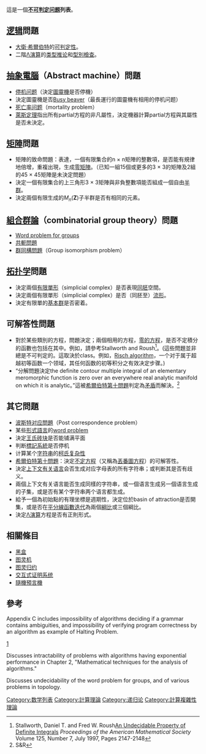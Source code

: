 這是一個'''[[不可判定问题|不可判定问题]]列表'''。

==[[逻辑|逻辑]]問題==
*[[大衛·希爾伯特|大衛·希爾伯特]]的[[可判定性|可判定性]]。
*二階[[Λ演算|Λ演算]]的[[类型推论|类型推论]]和[[類型系統#型別檢查|型別檢查]]。

==[[抽象電腦|抽象電腦]]（Abstract machine）問題==
*[[停机问题|停机问题]]（決定[[圖靈機|圖靈機]]是否停機）
*決定圖靈機是否[[忙碌的海狸|Busy beaver]]（最長運行的圖靈機有相用的停机问题）
*[[死亡率_(遞歸論理論)|死亡率问题]]（mortality problem）
*[[萊斯定理|萊斯定理]]指出所有partial方程的非凡屬性，決定機器計算partial方程與其屬性是否未決定。

==[[矩陣|矩陣]]問題==
*矩陣的致命問題：表達，一個有限集合的n × n矩陣的整數項，是否能有規律地倍增，重複出現，生成[[零矩陣|零矩陣]]。（已知一組15個或更多的3 × 3的矩陣及2組的45 × 45矩陣是未決定問題）
*決定一個有限集合的上三角形3 × 3矩陣與非負整數項能否組成一個自由[[半群|半群]]。
*決定兩個有限生成的''M''<sub>''n''</sub>('''Z''')子半群是否有相同的元素。

==[[組合群論|組合群論]]（combinatorial group theory）問題==
*[[Word_problem_for_groups|Word problem for groups]]
*[[共軛問題|共軛問題]]
*[[群同構問題|群同構問題]]（Group isomorphism problem）

==[[拓扑学|拓扑学]]問題==
*決定兩個[[有限單形|有限單形]]（simplicial complex）是否表現[[同胚|同胚]]空間。
*決定兩個有限單形（simplicial complex）是否（同胚至）[[流形|流形]]。
*決定有限單的[[基本群|基本群]]是否密着。

==可解答性問題==
*對於某些類別的方程，問題決定；兩個相用的方程，[[根_(數學)|零的方程]]，是否不定積分的函數也包括在其中。例如，請參考Stallworth and Roush<ref name="S&R">Stallworth, Daniel T. and Fred W. Roush[http://www.ams.org/proc/1997-125-07/S0002-9939-97-03822-7/S0002-9939-97-03822-7.pdf An Undecidable Property of Definite Integrals] {{Wayback|url=http://www.ams.org/proc/1997-125-07/S0002-9939-97-03822-7/S0002-9939-97-03822-7.pdf |date=20061101035214 }} ''Proceedings of the American Mathematical Society'' Volume 125, Number 7, July 1997, Pages 2147-2148</ref>。(這些問題並非總是不可判定的。這取決於class。例如，[[Risch_algorithm|Risch algorithm]]，一个对于属于超越初等函数一个领域，其任何函数的初等积分之有效决定步骤。)
*“分解問題決定the definite contour multiple integral of an elementary meromorphic function is zero over an everywhere real analytic manifold on which it is analytic。”這被[[希爾伯特第十問題|希爾伯特第十問題]]判定為[[矛盾|矛盾]]而解決。<ref name="">S&R</ref>

==其它問題==
*[[波斯特对应問題|波斯特对应問題]]（Post correspondence problem）
*某些[[形式語言|形式語言]]的[[決定性問題|word problem]]
*決定[[王氏砖|王氏砖块]]是否能铺满平面
*判断[[標記系統|標記系統]]是否停机
*计算某个[[字符串|字符串]]的[[柯氏复杂性|柯氏复杂性]]
*[[希爾伯特第十問題|希爾伯特第十問題]]：決定[[不定方程|不定方程]]（又稱為[[丟番圖方程|丟番圖方程]]）的可解答性。
*決定[[上下文有关语言|上下文有关语言]]会否生成对应字母表的所有字符串；或判断其是否有歧义。
*兩個上下文有关语言能否生成同樣的字符串，或一個语言生成另一個语言生成的子集，或是否有某个字符串两个语言都生成。
*給予一個為初始點的有理坐標是週期性，決定位於basin of attraction是否開集，或是否在[[平分線函數|平分線函數]][[迭代函數|迭代]]為兩個[[綱比|綱比]]或三個綱比。
*決定[[Λ演算|Λ演算]]方程是否有正則形式。

== 相關條目 ==
* [[黑盒|黑盒]]
* [[图灵机|图灵机]]
* [[图灵归约|图灵归约]]
* [[交互式证明系统|交互式证明系统]]
* [[隨機預言機|隨機預言機]]

==參考==
<references></references>

{{cite book | last = Brookshear | first = J. Glenn | title = Theory of Computation: Formal Languages, Automata, and Complexity | year = 1989 | publisher = Benjamin/Cummings Publishing Company, Inc. | location = Redwood City, California}} Appendix C includes impossibility of algorithms deciding if a grammar contains ambiguities, and impossibility of verifying program correctness by an algorithm as example of Halting Problem.

{{cite journal | last = Halava | first = Vesa | title = Decidable and undecidable problems in matrix theory | year = 1997 | series = TUCS technical report | volume = 127 | publisher = Turku Centre for Computer Science}} 
[http://citeseerx.ist.psu.edu/viewdoc/download?doi=10.1.1.31.5792&rep=rep1&type=pdf] {{Wayback|url=http://citeseerx.ist.psu.edu/viewdoc/download?doi=10.1.1.31.5792&rep=rep1&type=pdf |date=20210506161003 }}

{{cite book | author = B. M. E. Moret, H. D. Shapiro | title = Algorithms from P to NP, volume 1 - Design and Efficiency | year = 1991 | publisher = Benjamin/Cummings Publishing Company, Inc. | location = Redwood City, California}} Discusses intractability of problems with algorithms having exponential performance in Chapter 2, "Mathematical techniques for the analysis of algorithms."

{{cite book | last = Weinberger | first = Shmuel | title = Computers, rigidity, and moduli | year = 2005 | publisher = Princeton University Press | location = Princeton, NJ}} Discusses undecidability of the word problem for groups, and of various problems in topology.

[[Category:数学列表|Category:数学列表]]
[[Category:計算理論|Category:計算理論]]
[[Category:递归论|Category:递归论]]
[[Category:計算複雜性理論|Category:計算複雜性理論]]